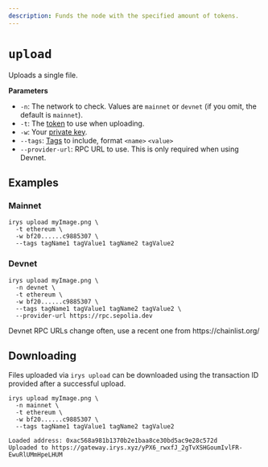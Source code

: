 ```yaml
---
description: Funds the node with the specified amount of tokens.
---
```



# `upload`

Uploads a single file.

**Parameters**

<div className="-mt-6" />

- `-n`: The network to check. Values are `mainnet` or `devnet` (if you omit, the default is `mainnet`).
- `-t`: The [token](/overview/supported-tokens) to use when uploading.
- `-w`: Your [private key](/cli#using-private-keys).
- `--tags`: [Tags](/irys-sdk/tags) to include, format `<name>` `<value>`
- `--provider-url`: RPC URL to use. This is only required when using Devnet.

## Examples

### Mainnet

```console
irys upload myImage.png \
  -t ethereum \
  -w bf20......c9885307 \
  --tags tagName1 tagValue1 tagName2 tagValue2
```

### Devnet

```console
irys upload myImage.png \
  -n devnet \
  -t ethereum \
  -w bf20......c9885307 \
  --tags tagName1 tagValue1 tagName2 tagValue2 \
  --provider-url https://rpc.sepolia.dev
```

<Callout type="info" emoji="ℹ️">
	Devnet RPC URLs change often, use a recent one from https://chainlist.org/
</Callout>

## Downloading

Files uploaded via `irys upload` can be downloaded using the transaction ID provided after a successful upload.

```console
irys upload myImage.png \
  -n mainnet \
  -t ethereum \
  -w bf20......c9885307 \
  --tags tagName1 tagValue1 tagName2 tagValue2

Loaded address: 0xac568a981b1370b2e1baa8ce30bd5ac9e28c572d
Uploaded to https://gateway.irys.xyz/yPX6_rwxfJ_2gTvXSHGoumIvlFR-EwuRlUMmHpeLHUM
```
